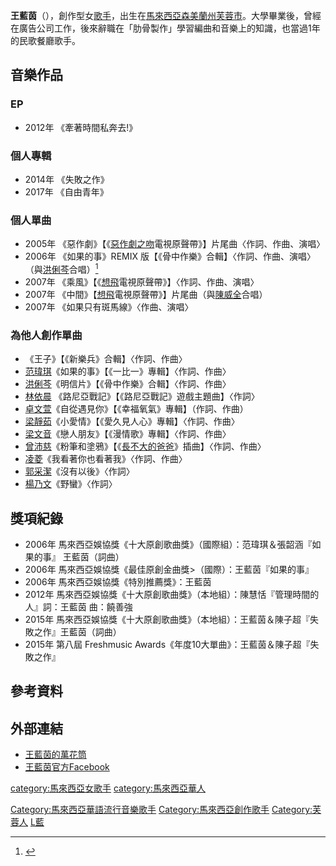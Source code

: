 {{藝人
|姓名 = 王藍茵
|類型 = 女歌手
|圖片 = 
|英文名 = Tangerine Wong
|羅馬拼音 = Wong Lan Yin
|綽號 = 
|籍貫 = 廣東
|國籍 = {{MAS}}
|出生日期 = {{Birth_date_and_age|1983|3|31}}
|出生地點 = {{MAS}}[[芙蓉市|芙蓉市]]
|音樂類型 =
|職業 = [[歌手|歌手]]
|語言 = [[華語|華語]]、[[粵語|粵語]]、[[英語|英語]]、[[馬來語|馬來語]]
|教育程度 = 多媒體大學主修電影和動畫系
|配偶 = {{marriage|饒善強|October 4, 2016}}
|唱片公司 = [[阿爾發音樂|阿爾發音樂]]（2006年 - 2011年）
|經紀公司 = 
|相關團體 = 
|官方網站 = 
}}

'''王藍茵'''（{{bd|1983年|3月31日|catIdx=Wang王}}），創作型女[[歌手|歌手]]，出生在[[馬來西亞|馬來西亞]][[森美蘭州|森美蘭州]][[芙蓉市|芙蓉市]]。大學畢業後，曾經在廣告公司工作，後來辭職在「肋骨製作」學習編曲和音樂上的知識，也當過1年的民歌餐廳歌手。

==音樂作品==
===EP===
*2012年 《牽著時間私奔去!》

===個人專輯===
*2014年 《失敗之作》
*2017年 《自由青年》

===個人單曲===
*2005年 《惡作劇》【《[[惡作劇之吻|惡作劇之吻]]電視原聲帶》】片尾曲〈作詞、作曲、演唱〉
*2006年 《如果的事》REMIX 版【《骨中作樂》合輯】〈作詞、作曲、演唱〉（與[[洪俐芩|洪俐芩]]合唱）<ref>{{cite web|url=https://www.kkbox.com/tw/tc/column/showbiz-0-9257-1.html|title=張韶涵、郭靜再現〈如果的事〉！盤點4版本唱出她們的閨蜜情|website=KKBOX}}</ref>
*2007年 《乘風》【《[[想飛|想飛]]電視原聲帶》】〈作詞、作曲、演唱〉
*2007年 《中間》【[[想飛|想飛]]電視原聲帶》】片尾曲（與[[陳威全|陳威全]]合唱）
*2007年 《如果只有斑馬線》〈作曲、演唱〉

===為他人創作單曲===
* 《王子》【《新樂兵》合輯】〈作詞、作曲〉
* [[范瑋琪|范瑋琪]]《如果的事》【《一比一》專輯】〈作詞、作曲〉
* [[洪俐芩|洪俐芩]]《明信片》【《骨中作樂》合輯】〈作詞、作曲〉
* [[林依晨|林依晨]] 《路尼亞戰記》【《路尼亞戰記》遊戲主題曲】〈作詞〉
* [[卓文萱|卓文萱]]《自從遇見你》【《幸福氧氣》專輯】（作詞、作曲）
* [[梁靜茹|梁靜茹]]《小愛情》【《愛久見人心》專輯】〈作詞、作曲〉
* [[梁文音|梁文音]]《戀人朋友》【《漫情歌》專輯】〈作詞、作曲〉
* [[曾沛慈|曾沛慈]]《粉筆和塗鴉》【《[[長不大的爸爸|長不大的爸爸]]》插曲】〈作詞、作曲〉
* [[凌菱|凌菱]]《我看著你也看著我》〈作詞、作曲〉
* [[郭采潔|郭采潔]]《沒有以後》〈作詞〉
* [[楊乃文|楊乃文]]《野蠻》〈作詞〉

==獎項紀錄==
*2006年 馬來西亞娛協獎《十大原創歌曲獎》（國際組）：范瑋琪＆張韶涵『如果的事』 王藍茵（詞曲）
*2006年 馬來西亞娛協獎《最佳原創金曲獎>（國際）：王藍茵『如果的事』
*2006年 馬來西亞娛協獎《特別推薦獎》：王藍茵
*2012年 馬來西亞娛協獎《十大原創歌曲獎》（本地組）：陳慧恬『管理時間的人』詞：王藍茵 曲：饒善強
*2015年 馬來西亞娛協獎《十大原創歌曲獎》（本地組）：王藍茵＆陳子超『失敗之作』王藍茵（詞曲）
*2015年 第八屆 Freshmusic Awards《年度10大單曲》：王藍茵＆陳子超『失敗之作』

==參考資料==
{{Portal box|马来西亚|音乐|人物}}
{{reflist|2}}

==外部連結==
*[http://www.wretch.cc/blog/wonglanyin 王藍茵的萬花筒] {{Wayback|url=http://www.wretch.cc/blog/wonglanyin |date=20071014181720 }}
*[http://www.facebook.com/wonglanyin 王藍茵官方Facebook]

{{DEFAULTSORT:Wang王}}
[[category:馬來西亞女歌手|category:馬來西亞女歌手]]
[[Category:馬來西亞華語流行音樂歌手|Category:馬來西亞華語流行音樂歌手]]
[[Category:馬來西亞創作歌手|Category:馬來西亞創作歌手]]
[[category:馬來西亞華人|category:馬來西亞華人]]
[[Category:芙蓉人|Category:芙蓉人]]
[[Category:王姓|L藍]]